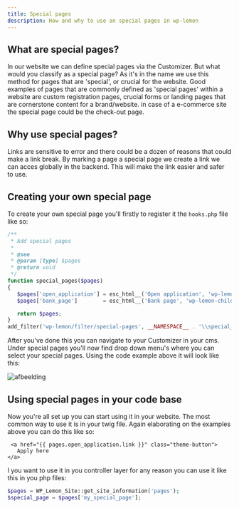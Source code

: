 ```yaml
---
title: Special pages
description: How and why to use an special pages in wp-lemon
---
```


## What are special pages?
In our website we can define special pages via the Customizer. But what would you classify as a special page? 
As it's in the name we use this method for pages that are 'special', or crucial for the website. 
Good examples of pages that are commonly defined as 'special pages' 
within a website are custom registration pages, crucial forms or landing pages that are cornerstone content for a brand/website.
in case of a e-commerce site the special page could be the check-out page.

## Why use special pages?
Links are sensitive to error and there could be a dozen of reasons that could make a link break.
By marking a page a special page we create a link we can acces globally in the backend. 
This will make the link easier and safer to use.


## Creating your own special page
To create your own special page you'll firstly to register it the `hooks.php` file like so:

```php
/**
 * Add special pages
 *
 * @see 
 * @param [type] $pages
 * @return void
 */
function special_pages($pages)
{
   $pages['open_application'] = esc_html__('Open application', 'wp-lemon-child');
   $pages['bank_page']        = esc_html__('Bank page', 'wp-lemon-child');

   return $pages;
}
add_filter('wp-lemon/filter/special-pages', __NAMESPACE__ . '\\special_pages');
```

After you've done this you can navigate to your Customizer in your cms. 
Under special pages you'll now find drop down menu's where you can select your special pages. 
Using the code example above it will look like this:

![afbeelding](https://github.com/Studio-Lemon/wp-lemon-docs/assets/17764157/43a4daa0-6389-4589-98a3-5b95552435f1)


## Using special pages in your code base
Now you're all set up you can start using it in your website. The most common way to use it is in your twig file.
Again elaborating on the examples above you can do this like so:

```twig
 <a href="{{ pages.open_application.link }}" class="theme-button">
   Apply here
</a>
```

I you want to use it in you controller layer for any reason you can use it like this in you php files:

```php
$pages = WP_Lemon_Site::get_site_information('pages');
$special_page = $pages['my_special_page'];
```
